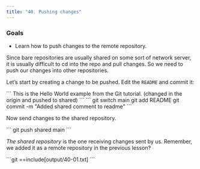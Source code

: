 ```yaml
---
title: "40. Pushing changes"
---
```


### Goals

- Learn how to push changes to the remote repository.

Since bare repositories are usually shared on some sort of network server, it is usually difficult to cd into the repo and pull changes. So we need to push our changes into other repositories.

Let’s start by creating a change to be pushed. Edit the `README` and commit it:

<File file="README">
```
This is the Hello World example from the Git tutorial.
(changed in the origin and pushed to shared)
```
</File>

<Run>
```
git switch main
git add README
git commit -m "Added shared comment to readme"
```
</Run>

Now send changes to the shared repository.

<Run>
```
git push shared main
```
</Run>

_The shared repository_ is the one receiving changes sent by us. Remember, we added it as a remote repository in the previous lesson?

<Output>
```git
==include[output/40-01.txt]
```
</Output>

